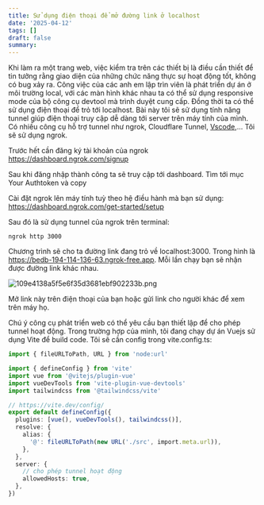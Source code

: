 ```yaml
---
title: Sử dụng điện thoại để mở đường link ở localhost
date: '2025-04-12'
tags: []
draft: false
summary: 
---
```


Khi làm ra một trang web, việc kiểm tra trên các thiết bị là điều cần thiết để tin tưởng rằng giao diện của những chức năng thực sự hoạt động tốt, không có bug xảy ra. Công việc của các anh em lập trìn viên là phát triển dự án ở môi trường local, với các màn hình khác nhau ta có thể sử dụng responsive mode của bộ công cụ devtool mà trình duyệt cung cấp.  Đồng thời ta có thể sử dụng điện thoại để trỏ tới localhost. Bài này tôi sẽ sử dụng tính năng tunnel giúp điện thoại truy cập dễ dàng tới server trên máy tính của mình. Có nhiều công cụ hỗ trợ tunnel như ngrok, Cloudflare Tunnel, [Vscode](https://code.visualstudio.com/docs/remote/tunnels),... Tôi sẽ sử dụng ngrok.

Trước hết cần đăng ký tài khoản của ngrok https://dashboard.ngrok.com/signup

Sau khi đăng nhập thành công ta sẽ truy cập tới dashboard. Tìm tới mục Your Authtoken và copy

Cài đặt ngrok lên máy tính tuỳ theo hệ điều hành mà bạn sử dụng:
https://dashboard.ngrok.com/get-started/setup

Sau đó là sử dụng tunnel của ngrok trên terminal:

```terminal
ngrok http 3000
```

Chương trình sẽ cho ta đường link đang trỏ về localhost:3000. Trong hình là https://bedb-194-114-136-63.ngrok-free.app. Mỗi lần chạy bạn sẽ nhận được đường link khác nhau.

![109e4138a5f5e6f35d3681ebf902233b.png](/static/images/b63b3d3a-af40-4902-95be-9b85c75f7f34/56b807446b4949ab915d835aebb4aed1.png)

Mở link này trên điện thoại của bạn hoặc gửi link cho người khác để xem trên máy họ.

Chú ý công cụ phát triển web có thể yêu cầu bạn thiết lập để cho phép tunnel hoạt động. Trong trường hợp của mình, tôi đang chạy dự án Vuejs sử dụng Vite để build code. Tôi sẽ cần config trong vite.config.ts:

```typescript
import { fileURLToPath, URL } from 'node:url'

import { defineConfig } from 'vite'
import vue from '@vitejs/plugin-vue'
import vueDevTools from 'vite-plugin-vue-devtools'
import tailwindcss from '@tailwindcss/vite'

// https://vite.dev/config/
export default defineConfig({
  plugins: [vue(), vueDevTools(), tailwindcss()],
  resolve: {
    alias: {
      '@': fileURLToPath(new URL('./src', import.meta.url)),
    },
  },
  server: {
    // cho phép tunnel hoạt động
    allowedHosts: true,
  },
})
```

